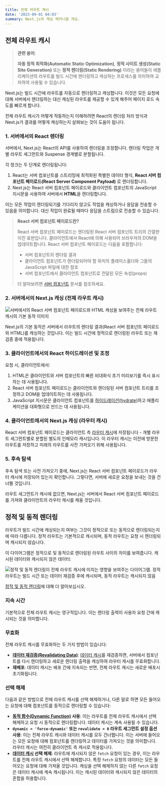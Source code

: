 ```yaml
---
title: 전체 라우트 캐시
date: '2023-09-01 04:03'
summary: Next.js의 캐싱 메커니즘 개요.
---
```


<TOCInline toc={props.toc} asDisclosure />

## 전체 라우트 캐시

> **관련 용어**:
>
> **자동 정적 최적화(Automatic Static Optimization)**, **정적 사이트 생성(Static Site Generation)** 또는 **정적 렌더링(Static Rendering)** 이라는 용어들이 애플리케이션의 라우트를 빌드 시간에 렌더링하고 캐싱하는 프로세스를 의미하여 교차하여 사용될 수 있습니다.

Next.js는 빌드 시간에 라우트를 자동으로 렌더링하고 캐싱합니다. 이것은 모든 요청에 대해 서버에서 렌더링하는 대신 캐싱된 라우트를 제공할 수 있게 해주어 페이지 로드 속도를 빠르게 합니다.

전체 라우트 캐시가 어떻게 작동하는지 이해하려면 React의 렌더링 처리 방식과 Next.js가 결과를 어떻게 캐싱하는지 살펴보는 것이 도움이 됩니다.

### 1. 서버에서의 React 렌더링

서버에서, Next.js는 React의 API를 사용하여 렌더링을 조정합니다. 렌더링 작업은 개별 라우트 세그먼트와 Suspense 경계별로 분할됩니다.

각 청크는 두 단계로 렌더링됩니다:

1. React는 서버 컴포넌트를 스트리밍에 최적화된 특별한 데이터 형식, **React 서버 컴포넌트 페이로드(React Server Component Payload)** 로 렌더링합니다.
2. Next.js는 React 서버 컴포넌트 페이로드와 클라이언트 컴포넌트의 JavaScript 지시문을 사용하여 서버에서 **HTML**을 렌더링합니다.

이는 모든 작업이 렌더링되기를 기다리지 않고도 작업을 캐싱하거나 응답을 전송할 수 있음을 의미합니다. 대신 작업이 완료될 때마다 응답을 스트림으로 전송할 수 있습니다.

> **React 서버 컴포넌트 페이로드란?**
>
> React 서버 컴포넌트 페이로드는 렌더링된 React 서버 컴포넌트 트리의 간결한 이진 표현입니다. 클라이언트에서 React에 의해 사용되어 브라우저의 DOM을 업데이트합니다. React 서버 컴포넌트 페이로드는 다음을 포함합니다:
>
> - 서버 컴포넌트의 렌더링 결과
> - 클라이언트 컴포넌트가 렌더링되어야 할 위치의 플레이스홀더와 그들의 JavaScript 파일에 대한 참조
> - 서버 컴포넌트에서 클라이언트 컴포넌트로 전달된 모든 속성(props)
>
> 더 알아보려면 [서버 컴포넌트](/docs/app/building-your-application/rendering/server-components) 문서를 참조하세요.

### 2. 서버에서의 Next.js 캐싱 (전체 라우트 캐시)

![서버에서의 React 서버 컴포넌트 페이로드와 HTML 캐싱을 보여주는 전체 라우트 캐시의 기본 동작 이미지](https://nextjs.org/_next/image?url=%2Fdocs%2Flight%2Ffull-route-cache.png&w=1920&q=75&dpl=dpl_E2DMmJw3MgUzvPqW6x3tFd2oxLX6)

Next.js의 기본 동작은 서버에서 라우트의 렌더링 결과(React 서버 컴포넌트 페이로드와 HTML)를 캐싱하는 것입니다. 이는 빌드 시간에 정적으로 렌더링된 라우트 또는 재검증 중에 적용됩니다.

### 3. 클라이언트에서의 React 하이드레이션 및 조정

요청 시, 클라이언트에서:

1. HTML은 클라이언트와 서버 컴포넌트의 빠른 비대화식 초기 미리보기를 즉시 표시하는 데 사용됩니다.
2. React 서버 컴포넌트 페이로드는 클라이언트와 렌더링된 서버 컴포넌트 트리를 조정하고 DOM을 업데이트하는 데 사용됩니다.
3. JavaScript 지시문은 클라이언트 컴포넌트를 [하이드레이션(hydrate)](https://react.dev/reference/react-dom/client/hydrateRoot)하고 애플리케이션을 대화형으로 만드는 데 사용됩니다.

### 4. 클라이언트에서의 Next.js 캐싱 (라우터 캐시)

React 서버 컴포넌트 페이로드는 클라이언트 측 [라우터 캐시](#router-cache)에 저장됩니다 - 개별 라우트 세그먼트별로 분할된 별도의 인메모리 캐시입니다. 이 라우터 캐시는 이전에 방문한 라우트를 저장하고 미래의 라우트를 사전 가져오기 위해 사용됩니다.

### 5. 후속 탐색

후속 탐색 또는 사전 가져오기 중에, Next.js는 React 서버 컴포넌트 페이로드가 라우터 캐시에 저장되어 있는지 확인합니다. 그렇다면, 서버에 새로운 요청을 보내는 것을 건너뛸 것입니다.

라우트 세그먼트가 캐시에 없으면, Next.js는 서버에서 React 서버 컴포넌트 페이로드를 가져와 클라이언트의 라우터 캐시를 채울 것입니다.

## 정적 및 동적 렌더링

라우트가 빌드 시간에 캐싱되는지 여부는 그것이 정적으로 또는 동적으로 렌더링되는지에 따라 다릅니다. 정적 라우트는 기본적으로 캐시되며, 동적 라우트는 요청 시 렌더링되며 캐시되지 않습니다.

이 다이어그램은 정적으로 및 동적으로 렌더링된 라우트 사이의 차이를 보여줍니다. 캐시된 데이터와 캐시되지 않은 데이터:

![정적 및 동적 렌더링이 전체 라우트 캐시에 미치는 영향을 보여주는 다이어그램. 정적 라우트는 빌드 시간 또는 데이터 재검증 후에 캐시되며, 동적 라우트는 캐시되지 않음](https://nextjs.org/_next/image?url=%2Fdocs%2Flight%2Fstatic-and-dynamic-routes.png&w=1920&q=75&dpl=dpl_E2DMmJw3MgUzvPqW6x3tFd2oxLX6)

[정적 및 동적 렌더링](/docs/app/building-your-application/rendering/server-components#server-rendering-strategies)에 대해 더 알아보십시오.

### 지속 시간

기본적으로 전체 라우트 캐시는 영구적입니다. 이는 렌더링 출력이 사용자 요청 간에 캐시되는 것을 의미합니다.

### 무효화

전체 라우트 캐시를 무효화하는 두 가지 방법이 있습니다:

- **[데이터 재검증(Revalidating Data)](/docs/app/building-your-application/caching#revalidating)**: [데이터 캐시](#data-cache)를 재검증하면, 서버에서 컴포넌트를 다시 렌더링하고 새로운 렌더링 출력을 캐싱하여 라우터 캐시를 무효화합니다.
- **재배포**: 데이터 캐시는 배포 간에 지속되는 반면, 전체 라우트 캐시는 새로운 배포시 초기화됩니다.

### 선택 해제

다음과 같은 방법으로 전체 라우트 캐시를 선택 해제하거나, 다른 말로 하면 모든 들어오는 요청에 대해 컴포넌트를 동적으로 렌더링할 수 있습니다:

- **[동적 함수(Dynamic Function)](#dynamic-functions) 사용**: 이는 라우트를 전체 라우트 캐시에서 선택 해제하고 요청 시 동적으로 렌더링합니다. 데이터 캐시는 계속 사용될 수 있습니다.
- **`dynamic = 'force-dynamic'` 또는 `revalidate = 0` 라우트 세그먼트 설정 옵션 사용**: 이는 전체 라우트 캐시와 데이터 캐시를 모두 건너뜁니다. 이는 서버에 들어오는 모든 요청에 대해 컴포넌트를 렌더링하고 데이터를 가져오는 것을 의미합니다. 라우터 캐시는 여전히 클라이언트 측 캐시로 적용됩니다.
- **[데이터 캐시](#data-cache) 선택 해제**: 라우트에 캐시되지 않은 `fetch` 요청이 있는 경우, 이는 라우트를 전체 라우트 캐시에서 선택 해제합니다. 특정 `fetch` 요청의 데이터는 모든 들어오는 요청에 대해 가져올 것입니다. 캐싱을 선택 해제하지 않는 다른 `fetch` 요청은 데이터 캐시에 계속 캐시됩니다. 이는 캐시된 데이터와 캐시되지 않은 데이터의 혼합을 허용합니다.
